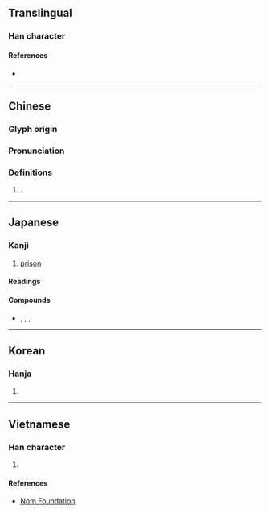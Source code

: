 {{character info/new}}
{{character info/new|codepoint=0xF9A9}}
==Translingual==
{{CJKV-forms|囹|囹|囹|囹}}

===Han character===
{{Han char|rn=31|rad=囗|as=05|sn=8|four=60307|canj=WOII|ids=⿴囗令}}

====References====
* {{Han ref|kx=0218.020|dkj=04744|dj=0445.220|hdz=10717.110|uh=56F9|ud=22265|bh=CBF1|bd=52209}}

----

==Chinese==
{{zh-forms}}

===Glyph origin===
{{Han etym}}

===Pronunciation===
{{zh-pron
|m=líng
|c=ling4
|h=pfs=
|md=
|mn=
|w=
|mc=y
|oc=y
|cat=n
}}

===Definitions===
{{zh-hanzi}}

# {{n-g|Clipping of}} {{zh-l|囹圄|[[prison]]}}.

----

==Japanese==

===Kanji===
{{ja-kanji|grade=|rs=囗05}}

# [[prison]]

====Readings====
{{ja-readings
|goon=りょう<りやう
|kanon=れい
}}

====Compounds====
* {{ja-r|囹圄|れいぎょ|rom=-}}, {{ja-r|囹圉|れいぎょ}}, {{ja-r|囹圄|れいご|rom=-}}, {{ja-r|囹圉|れいご}}

----

==Korean==

===Hanja===
{{ko-hanja|hangeul=령|rv=ryeong|mr=ryŏng}}

# {{rfdef|ko|sort=囗05}}

----

==Vietnamese==

===Han character===
{{vi-hantu|[[lãnh]]|rs=囗05}}

# {{rfdef|vi|sort=囗05}}

====References====
* [http://nomfoundation.org/common/nom_details.php?codepoint=56f9 Nom Foundation]